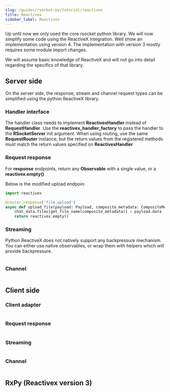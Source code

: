```yaml
---
slug: /guides/rsocket-py/tutorial/reactivex
title: Reactivex
sidebar_label: Reactivex
---
```


Up until now we only used the core rsocket python library. We will now simplify some code using the ReactiveX integration.
Well show an implementation using version 4. The implementation with version 3 mostly requires some module import changes.

We will assume basic knowledge of ReactiveX and will not go into detail regarding the specifics of that library.

## Server side

On the server side, the response, stream and channel request types can be simplified using the python ReactiveX library.

### Handler interface

The handler class needs to implement <b>ReactivexHandler</b> instead of <b>RequestHandler</b>. Use the
<b>reactivex_handler_factory</b> to pass the handler to the <b>RSocketServer</b> init argument.
When using routing, use the same <b>RequestRouter</b> instance, but the return values from the registered methods must
match the return values specified on <b>ReactivexHandler</b>

### Request response

For <b>response</b> endpoints, return any <b>Observable</b> with a single value, or a <b>reactivex.empty()</b>

Below is the modified upload endpoin:

```py
import reactivex

@router.response('file.upload')
async def upload_file(payload: Payload, composite_metadata: CompositeMetadata) -> Observable:
    chat_data.files[get_file_name(composite_metadata)] = payload.data
    return reactivex.empty()
```

### Streaming

Python ReactiveX does not natively support any backpressure mechanism. You can either use native observables, or wrap them
with helpers which will provide backpressure.

```py

```

### Channel

```py

```

## Client side

### Client adapter

```py

```

### Request response

```py

```

### Streaming

```py

```

### Channel

```py

```

## RxPy (Reactivex version 3)

```py

```
